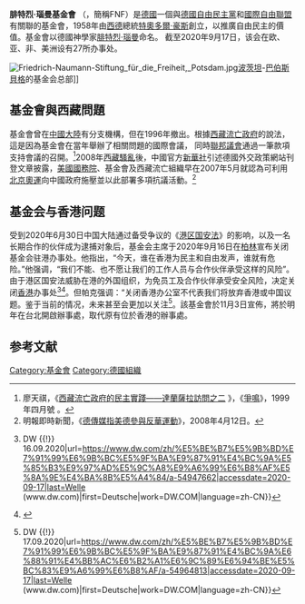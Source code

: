 {{Infobox organization
|name = 腓特烈·瑙曼基金會
|native_name = Friedrich-Naumann-Stiftung für die Freiheit([[德语|德语]])
|image = Logo Friedrich Naumann Stiftung.jpg
|status = [[基金会|基金会]]
|purpose = 基金会的工作以[[自由主义|自由主义]]的原则为基础，本质上是[[非營利組織|非營利組織]]
|founder = [[特奥多尔·豪斯|特奥多尔·豪斯]]
|formation = 1958年5月19日
|location = {{德国}}[[波茨坦|波茨坦]]
|leader_title= 主席
|leader_name= {{le|卡尔-海因茨·帕克|Karl-Heinz Paque}}（自2018年以来担任基金会主席）
|website = [http://www.fnst.org/ www.fnst.org]
}}'''腓特烈·瑙曼基金會''' （{{lang-de|Friedrich-Naumann-Stiftung für die Freiheit}}，簡稱FNF）是[[德國|德國]]一個與[[德國自由民主黨|德國自由民主黨]]和[[國際自由聯盟|國際自由聯盟]]有關聯的基金會，1958年由[[西德|西德]]總統[[特奧多爾·豪斯|特奧多爾·豪斯]]創立，以推廣自由民主的價值。基金會以德國神學家[[腓特烈·瑙曼|腓特烈·瑙曼]]命名。 截至2020年9月17日，该会在欧、亚、非、美洲设有27所办事处。

[[File:Friedrich-Naumann-Stiftung_für_die_Freiheit,_Potsdam.jpg|thumb]][[波茨坦|波茨坦]]-[[巴伯斯貝格|巴伯斯貝格]]的基金会总部]]

== 基金會與西藏問題 ==
基金會曾在[[中國大陸|中國大陸]]有分支機構，但在1996年撤出。根據[[西藏流亡政府|西藏流亡政府]]的說法，這是因為基金會在當年舉辦了相關問題的國際會議， 同時[[德國聯邦議院|聯邦議會]]通過一筆款項支持會議的召開。<ref>廖天祺，《[http://www.xizang-zhiye.org/b5/arch/writings/zhongyan/liao1.html 西藏流亡政府的民主實踐——達蘭薩拉訪問之二] {{webarchive|url=https://web.archive.org/web/20080328005445/http://www.xizang-zhiye.org/b5/arch/writings/zhongyan/liao1.html |date=2008-03-28 }}》，《[[爭鳴|爭鳴]]》，1999年四月號 。</ref>2008年[[2008年西藏騷亂|西藏騷亂]]後，中國官方[[新華社|新華社]]引述德國外交政策網站刊登文章披露，[[美國國務院|美國國務院]]、基金會及西藏流亡組織早在2007年5月就認為可利用[[2008年夏季奥林匹克运动会|北京奧運]]向中國政府施壓並以此部署多項抗議活動。<ref>明報即時新聞，《[http://www.mpinews.com/htm/INews/20080412/ca62327c.htm 德傳媒指美德參與反華運動]{{dead link|date=2018年4月 |bot=InternetArchiveBot |fix-attempted=yes }}》，2008年4月12日。</ref>

==基金会与香港问题== 
受到2020年6月30日中国大陆通过备受争议的《[[港區國安法|港区国安法]]》的影响，以及一名长期合作的伙伴成为逮捕对象后，基金会主席{{le|卡尔-海因茨·帕克|Karl-Heinz Paque}}于2020年9月16日在[[柏林|柏林]]宣布关闭基金会驻港办事处。他指出，“今天，谁在香港为民主和自由发声，谁就有危险。”他强调，“我们不能、也不愿让我们的工作人员与合作伙伴承受这样的风险”。由于港区国安法威胁在港的外国组织，为免员工及合作伙伴承受安全风险，决定关闭[[香港|香港]]办事处<ref>{{Cite web|title=德国瑙曼基金会关闭在香港办事处 {{!}} DW {{!}} 16.09.2020|url=https://www.dw.com/zh/%E5%BE%B7%E5%9B%BD%E7%91%99%E6%9B%BC%E5%9F%BA%E9%87%91%E4%BC%9A%E5%85%B3%E9%97%AD%E5%9C%A8%E9%A6%99%E6%B8%AF%E5%8A%9E%E4%BA%8B%E5%A4%84/a-54947662|accessdate=2020-09-17|last=Welle (www.dw.com)|first=Deutsche|work=DW.COM|language=zh-CN}}</ref><ref>{{Cite web|title=受国安法所迫 德国智库撤香港办事处|url=https://www.rfi.fr/cn/港澳台/20200917-受国安法所迫-德国智库撤香港办事处|accessdate=2020-09-17|date=2020-09-17|work=RFI - 法国国际广播电台|language=zh-Hans}}</ref>。但帕克强调：“关闭香港办公室不代表我们将放弃香港或中国议题。鉴于当前的情况，未来甚至会更加以关注<ref>{{Cite web|title=德国瑙曼基金会：“我们没有放弃香港” {{!}} DW {{!}} 17.09.2020|url=https://www.dw.com/zh/%E5%BE%B7%E5%9B%BD%E7%91%99%E6%9B%BC%E5%9F%BA%E9%87%91%E4%BC%9A%E6%88%91%E4%BB%AC%E6%B2%A1%E6%9C%89%E6%94%BE%E5%BC%83%E9%A6%99%E6%B8%AF/a-54964813|accessdate=2020-09-17|last=Welle (www.dw.com)|first=Deutsche|work=DW.COM|language=zh-CN}}</ref>。該基金會於11月3日宣佈，將於明年在台北開啟辦事處，取代原有位於香港的辦事處。

== 参考文献 ==
<div class="references-small">
<references />
</div>

[[Category:基金會|Category:基金會]]
[[Category:德國組織|Category:德國組織]]